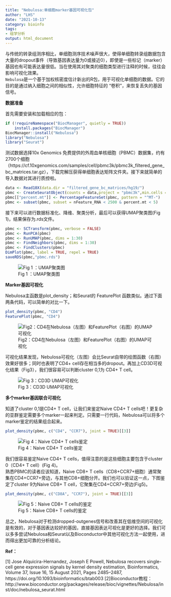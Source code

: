 ```yaml
---
title: "Nebulosa:单细胞marker基因可视化包"
author: "LHS"
date: "2021-10-13"
category: bioinfo
tags: 
- 组学分析
output: html_document
---
```


与传统的转录组测序相比，单细胞测序技术噪声很大，使得单细胞转录组数据包含大量的dropout事件（导致基因表达量为0或接近0），即使是一些标记（marker）基因也有可能表达量很低。当在使用其对聚类的细胞类型进行注释的时候，往往会影响可视化效果。  
`Nebulosa`是一个基于加权核密度估计新出的R包，用于可视化单细胞的数据。它的目的是通过纳入细胞之间的相似性，允许细胞特征的 "卷积"，来恢复丢失的基因信号。

**数据准备**

首先需要安装和加载相应的包：

```R
if (!requireNamespace("BiocManager", quietly = TRUE))
    install.packages("BiocManager")
BiocManager::install("Nebulosa")
library("Nebulosa")
library("Seurat")
```
测试数据选择10x Genomics 免费提供的外周血单核细胞（PBMC）数据集，约有2700个细胞（https://cf.10xgenomics.com/samples/cell/pbmc3k/pbmc3k_filtered_gene_bc_matrices.tar.gz），下载完解压获得单细胞表达矩阵文件夹。接下来就简单的导入数据对其进行质控啦。
```R
data <- Read10X(data.dir = "filtered_gene_bc_matrices/hg19/")
pbmc <- CreateSeuratObject(counts = data,project = "pbmc3k",min.cells = 3,min.features = 200)
pbmc[["percent.mt"]] <- PercentageFeatureSet(pbmc, pattern = "^MT-")
pbmc <- subset(pbmc, subset = nFeature_RNA < 2500 & percent.mt < 5)
```
接下来可以进行数据标准化、降维、聚类分析，最后可以获得UMAP聚类图(Fig 1)，结果保存为.rds文件。
```R
pbmc <- SCTransform(pbmc, verbose = FALSE)
pbmc <- RunPCA(pbmc)
pbmc <- RunUMAP(pbmc, dims = 1:30)
pbmc <- FindNeighbors(pbmc, dims = 1:30)
pbmc <- FindClusters(pbmc)
DimPlot(pbmc, label = TRUE, repel = TRUE)
saveRDS(pbmc,"pbmc.rds")
```

![Fig 1 ：UMAP聚类图](https://user-images.githubusercontent.com/38640955/137085562-69b3323e-74c5-47fa-a9d6-f7755c5beeec.png)

**Marker基因可视化**

Nebulosa主函数是plot_density；和Seurat的 FeaturePlot 函数类似。通过下面两条代码，可以简单的对比一下。  
```r
plot_density(pbmc, "CD4")
FeaturePlot(pbmc, "CD4")
```

![Fig2：CD4在Nebulosa（左图）和FeaturePlot（右图）的UMAP可视化](https://user-images.githubusercontent.com/38640955/137087188-2c8738ae-6250-44ef-8485-1df0b236b515.png)

可视化结果发现，Nebulosa可视化（左图）会比Seurat自带的绘图函数（右图）效果好很多；同时也表明了CD4+ cell存在相当多的dropout。再加上CD3D可视化结果（Fig3），我们很容易可以判断cluster 0,1为 CD4+ T cell。

![Fig 3：CD3D UMAP可视化](https://user-images.githubusercontent.com/38640955/137087837-5d0e3418-81cf-45fc-8552-8c34eaeb3451.png)

**多个marker基因联合可视化**

知道了cluster 0,1是CD4+ T cell，让我们来鉴定Naive CD4+ T cells吧！更复杂的亚群鉴定需要多个marker一起来判定。只需要一行代码，Nebulosa可以将多个marker鉴定的结果组合起来。
```r
plot_density(pbmc, c("CD4", "CCR7"), joint = TRUE)[[3]]
```
![Fig 4：Naive CD4+ T cells鉴定](https://user-images.githubusercontent.com/38640955/137088932-f16287e3-a322-49cd-bfe4-d9efaea2d2f1.png)

我们很容易鉴定Naive CD4+ T cells，值得注意的是这些细胞主要包含于cluster 0（CD4+ T cell）(Fig 4)。  
熟悉PBMC的读者应该知道，Naive CD8+ T cells（CD8+CCR7+细胞）通常聚集在CD4+CCR7+旁边，与其他CD8+细胞分开。我们也可以验证这一点，下图鉴定了cluster 9为Naive CD8+ T cell，它聚集在CD4+CCR7+旁边(Fig5)。
```r
plot_density(pbmc, c("CD8A", "CCR7"), joint = TRUE)[[3]]
```
![Fig 5：Naive CD8+ T cells的鉴定](https://user-images.githubusercontent.com/38640955/137089362-442c7cfd-2d52-4a7e-9c03-522c3a8c4ca8.png)

总之，Nebulosa对于检测dropped-outgenes信号和改善其在低维空间的可视化是有效的，对于基因表达较好的基因，直接基因表达可视化是更好的选择。我们可以多多尝试Nebulosa和Seurat以及Bioconductor中其他可视化方法一起使用，进而得出更加可靠的分析结论。

**Ref：**

[1] Jose Alquicira-Hernandez, Joseph E Powell, Nebulosa recovers single-cell gene expression signals by kernel density estimation, Bioinformatics, Volume 37, Issue 16, 15 August 2021, Pages 2485–2487, https://doi.org/10.1093/bioinformatics/btab003
[2]Bioconductor教程：http://www.bioconductor.org/packages/release/bioc/vignettes/Nebulosa/inst/doc/nebulosa_seurat.html
